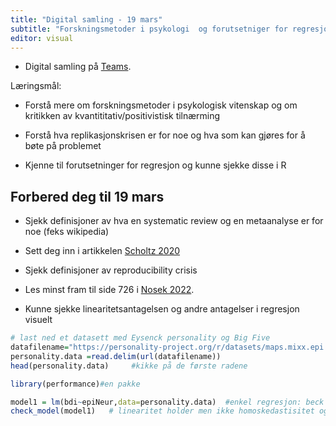 ```yaml
---
title: "Digital samling - 19 mars"
subtitle: "Forskningsmetoder i psykologi  og forutsetniger for regresjon"
editor: visual
---
```


::: callout-important
-   Digital samling på [Teams](https://teams.microsoft.com/l/meetup-join/19%3ameeting_Y2ViZTUxNTMtY2E4ZC00ZTMzLThhMjktODVkNDJlOTU0ZTAw%40thread.v2/0?context=%7b%22Tid%22%3a%22f8a213d2-8f6c-400d-9e74-4e8b475316c6%22%2c%22Oid%22%3a%22a890ccff-de91-4c38-af4c-d63348992da3%22%7d "Link").
:::

Læringsmål:

-   Forstå mere om forskningsmetoder i psykologisk vitenskap og om kritikken av kvantititativ/positivistisk tilnærming

-   Forstå hva replikasjonskrisen er for noe og hva som kan gjøres for å bøte på problemet

-   Kjenne til forutsetninger for regresjon og kunne sjekke disse i R

## Forbered deg til 19 mars

-   Sjekk definisjoner av hva en systematic review og en metaanalyse er for noe (feks wikipedia)

-   Sett deg inn i artikkelen [Scholtz 2020](https://www.frontiersin.org/articles/10.3389/frma.2020.00001/full "The Use of Research Methods in Psychological Research: A Systematised Review")

-   Sjekk definisjoner av reproducibility crisis

-   Les minst fram til side 726 i [Nosek 2022](https://www.annualreviews.org/doi/abs/10.1146/annurev-psych-020821-114157 "Replicability, Robustness, and Reproducibility in Psychological Science").

-   Kunne sjekke linearitetsantagelsen og andre antagelser i regresjon visuelt

```r
# last ned et datasett med Eysenck personality og Big Five 
datafilename="https://personality-project.org/r/datasets/maps.mixx.epi.bfi.data"  
personality.data =read.delim(url(datafilename))
head(personality.data)     #kikke på de første radene

library(performance)#en pakke

model1 = lm(bdi~epiNeur,data=personality.data)  #enkel regresjon: beck depression forklares av neuroticism (1 av big five)
check_model(model1)   # linearitet holder men ikke homoskedastisitet og heller ikke normalfordelte residualer..
```
